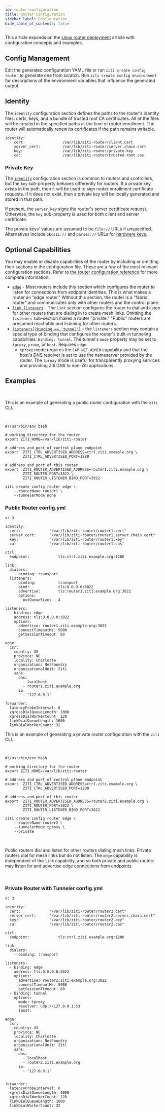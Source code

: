 ```yaml
---
id: router-configuration
title: Router Configuration
sidebar_label: Configuration
hide_table_of_contents: false
---
```



This article expands on the [Linux router deployment](/guides/deployments/40-router/20-linux.mdx) article with configuration concepts and examples.

## Config Management

Edit the generated configuration YAML file or run `ziti create config router` to generate one from scratch. Run `ziti create config environment` for descriptions of the environment variables that influence the generated output.

## Identity

The `identity` configuration section defines the paths to the router's identity files: certs, keys, and a bundle of trusted root CA certificates. All of the files will be created in the specified paths at the time of router enrollment. The router will automatically renew its certificates if the path remains writable.

```text
identity:
    cert:                 /var/lib/ziti-router/client.cert
    server_cert:          /var/lib/ziti-router/server.chain.cert
    key:                  /var/lib/ziti-router/private.key
    ca:                   /var/lib/ziti-router/trusted-root.cas
```

### Private Key

The [`identity`](/reference/30-configuration/conventions.md#identity) configuration section is common to routers and controllers, but the `key` sub-property behaves differently for routers. If a private key exists in the path, then it will be used to sign router enrollment certificate requests. If it does not exist, then a private key will be locally generated and stored in that path.

If present, the `server_key` signs the router's server certificate request. Otherwise, the `key` sub-property is used for both client and server certificate.

The private keys' values are assumed to be `file://` URLs if unspecified. Alternatives include `pkcs11://` and `parsec://` URLs for [hardware keys](/guides/hsm/index.md).

## Optional Capabilities

You may enable or disable capabilities of the router by including or omitting their sections in the configuration file. These are a few of the most relevant configuration sections. Refer to [the router configuration reference](/reference/30-configuration/router.md) for more complete information.

- [`edge`](/reference/30-configuration/router.md#edge) - Most routers include this section which configures the router to listen for connections from endpoint identities. This is what makes a router an "edge router." Without this section, the router is a "fabric router" and communicates only with other routers and the control plane.
- [`link.listeners`](/reference/30-configuration/router.md#link) - The `link` section configures the router to dial and listen for other routers that are dialing in to create mesh links. Omitting the `listeners` sub-section makes a router "private." "Public" routers are presumed reachable and listening for other routers.
- [`listeners[?binding == 'tunnel']`](/reference/30-configuration/router.md#listeners) - the `listeners` section may contain a special type of binding that configures the router's built-in tunneling capabilities: `binding: tunnel`. The tunnel's `mode` property may be set to `tproxy`, `proxy`, or `host`. Requires `edge`.
  - `tproxy` mode requires the `CAP_NET_ADMIN` capability and that the host's DNS resolver is set to use the nameserver provided by the router. The `tproxy` mode is useful for transparently proxying services and providing Ziti DNS to non-Ziti applications.

## Examples

<br />

<Tabs groupId="routerType">

<TabItem value="Public-Edge" label="Public Router">

This is an example of generating a public router configuration with the `ziti` CLI.

<br />

```text
#!/usr/bin/env bash

# working directory for the router
export ZITI_HOME=/var/lib/ziti-router

# address and port of control plane endpoint
export  ZITI_CTRL_ADVERTISED_ADDRESS=ctrl.ziti.example.org \
        ZITI_CTRL_ADVERTISED_PORT=1280

# address and port of this router
export  ZITI_ROUTER_ADVERTISED_ADDRESS=router1.ziti.example.org \
        ZITI_ROUTER_PORT=3022 \
        ZITI_ROUTER_LISTENER_BIND_PORT=3022

ziti create config router edge \
    --routerName router1 \
    --tunnelerMode none
```

### Public Router config.yml

```text
v: 3

identity:
  cert:             "/var/lib/ziti-router/router1.cert"
  server_cert:      "/var/lib/ziti-router/router1.server.chain.cert"
  key:              "/var/lib/ziti-router/router1.key"
  ca:               "/var/lib/ziti-router/router1.cas"

ctrl:
  endpoint:             tls:ctrl.ziti.example.org:1280

link:
  dialers:
    - binding: transport
  listeners:
    - binding:          transport
      bind:             tls:0.0.0.0:3022
      advertise:        tls:router1.ziti.example.org:3022
      options:
        outQueueSize:   4

listeners:
  - binding: edge
    address: tls:0.0.0.0:3022
    options:
      advertise: router1.ziti.example.org:3022
      connectTimeoutMs: 5000
      getSessionTimeout: 60

edge:
  csr:
    country: US
    province: NC
    locality: Charlotte
    organization: NetFoundry
    organizationalUnit: Ziti
    sans:
      dns:
        - localhost
        - router1.ziti.example.org
      ip:
        - "127.0.0.1"

forwarder:
  latencyProbeInterval: 0
  xgressDialQueueLength: 1000
  xgressDialWorkerCount: 128
  linkDialQueueLength: 1000
  linkDialWorkerCount: 32
```

</TabItem>

<TabItem value="Gateway" label="Private Router with Tunneler">

This is an example of generating a private router configuration with the `ziti` CLI. 

<br />

```text
#!/usr/bin/env bash

# working directory for the router
export ZITI_HOME=/var/lib/ziti-router

# address and port of control plane endpoint
export  ZITI_CTRL_ADVERTISED_ADDRESS=ctrl.ziti.example.org \
        ZITI_CTRL_ADVERTISED_PORT=1280

# address and port of this router
export  ZITI_ROUTER_ADVERTISED_ADDRESS=router2.ziti.example.org \
        ZITI_ROUTER_PORT=3022 \
        ZITI_ROUTER_LISTENER_BIND_PORT=3022

ziti create config router edge \
    --routerName router2 \
    --tunnelerMode tproxy \
    --private
```

<br />

Public routers dial and listen for other routers dialing mesh links. Private routers dial for mesh links but do not listen. The `edge` capability is independent of the `link` capability, and so both private and public routers may listen for and advertise edge connections from endpoints.

<br />

### Private Router with Tunneler config.yml

```text
v: 3

identity:
  cert:             "/var/lib/ziti-router/router2.cert"
  server_cert:      "/var/lib/ziti-router/router2.server.chain.cert"
  key:              "/var/lib/ziti-router/router2.key"
  ca:               "/var/lib/ziti-router/router2.cas"

ctrl:
  endpoint:             tls:ctrl.ziti.example.org:1280

link:
  dialers:
    - binding: transport

listeners:
  - binding: edge
    address: tls:0.0.0.0:3022
    options:
      advertise: router2.ziti.example.org:3022
      connectTimeoutMs: 5000
      getSessionTimeout: 60
  - binding: tunnel
    options:
      mode: tproxy
      resolver: udp://127.0.0.1:53
      lanIf: 

edge:
  csr:
    country: US
    province: NC
    locality: Charlotte
    organization: NetFoundry
    organizationalUnit: Ziti
    sans:
      dns:
        - localhost
        - router2.ziti.example.org
      ip:
        - "127.0.0.1"


forwarder:
  latencyProbeInterval: 0
  xgressDialQueueLength: 1000
  xgressDialWorkerCount: 128
  linkDialQueueLength: 1000
  linkDialWorkerCount: 32

```

</TabItem>

</Tabs>
